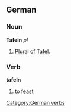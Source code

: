 ==German==
===Noun===
'''Tafeln''' ''pl''

#[[Plural]] of [[Tafel]].

===Verb===
'''tafeln'''

#to [[feast]]

[[Category:German verbs]]
